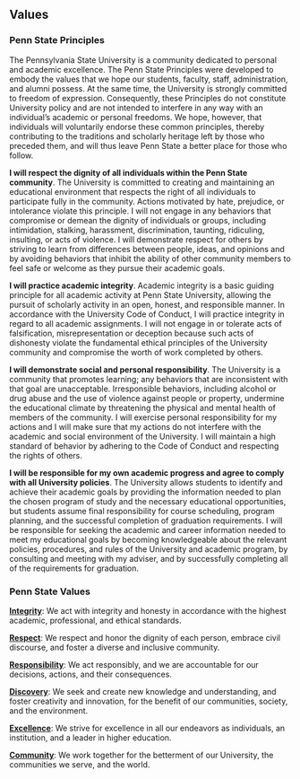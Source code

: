 ## Values

### Penn State Principles {- #psu-principles}

The Pennsylvania State University is a community dedicated to personal and academic excellence. 
The Penn State Principles were developed to embody the values that we hope our students, faculty, staff, administration, and alumni possess. 
At the same time, the University is strongly committed to freedom of expression. 
Consequently, these Principles do not constitute University policy and are not intended to interfere in any way with an individual's academic or personal freedoms. 
We hope, however, that individuals will voluntarily endorse these common principles, thereby contributing to the traditions and scholarly heritage left by those who preceded them, and will thus leave Penn State a better place for those who follow.
 
**I will respect the dignity of all individuals within the Penn State community**. 
The University is committed to creating and maintaining an educational environment that respects the right of all individuals to participate fully in the community. 
Actions motivated by hate, prejudice, or intolerance violate this principle. 
I will not engage in any behaviors that compromise or demean the dignity of individuals or groups, including intimidation, stalking, harassment, discrimination, taunting, ridiculing, insulting, or acts of violence. 
I will demonstrate respect for others by striving to learn from differences between people, ideas, and opinions and by avoiding behaviors that inhibit the ability of other community members to feel safe or welcome as they pursue their academic goals.
 
**I will practice academic integrity**. 
Academic integrity is a basic guiding principle for all academic activity at Penn State University, allowing the pursuit of scholarly activity in an open, honest, and responsible manner. 
In accordance with the University Code of Conduct, I will practice integrity in regard to all academic assignments. I will not engage in or tolerate acts of falsification, misrepresentation or deception because such acts of dishonesty violate the fundamental ethical principles of the University community and compromise the worth of work completed by others.
 
**I will demonstrate social and personal responsibility**. 
The University is a community that promotes learning; any behaviors that are inconsistent with that goal are
unacceptable. 
Irresponsible behaviors, including alcohol or drug abuse and the use of violence against people or property, undermine the educational climate by threatening the physical and mental health of members of the community. 
I will exercise personal responsibility for my actions and I will make sure that my actions do not interfere with the academic and social environment of the University. 
I will maintain a high standard of behavior by adhering to the Code of Conduct and respecting the rights of others.
 
**I will be responsible for my own academic progress and agree to comply with all University policies**. 
The University allows students to identify and achieve their academic goals by providing the information needed to plan the chosen program of study and the necessary educational opportunities, but students assume final responsibility for course scheduling, program planning, and the successful completion of graduation requirements. 
I will be responsible for seeking the academic and career information needed to meet my educational goals by becoming knowledgeable about the relevant policies, procedures, and rules of the University and academic program, by consulting and meeting with my adviser, and by successfully completing all of the requirements for graduation.
 
### Penn State Values {- #psu-values}

[**Integrity**](http://universityethics.psu.edu/examples-action#integrityexamples): We act with integrity and honesty in accordance with the highest academic, professional, and ethical standards.
 
[**Respect**](http://universityethics.psu.edu/examples-action#respectexamples): We respect and honor the dignity of each person, embrace civil discourse, and foster a diverse and inclusive community.
 
[**Responsibility**](http://universityethics.psu.edu/examples-action#responsibilityexamples): We act responsibly, and we are accountable for our decisions, actions, and their consequences.
 
[**Discovery**](http://universityethics.psu.edu/examples-action#discoveryexamples): We seek and create new knowledge and understanding, and foster creativity and innovation, for the benefit of our communities, society, and the environment.
 
[**Excellence**](http://universityethics.psu.edu/examples-action#excellenceexamples): We strive for excellence in all our endeavors as individuals, an institution, and a leader in higher education.
 
[**Community**](http://universityethics.psu.edu/examples-action#communityexamples): We work together for the betterment of our University, the communities we serve, and the world.

